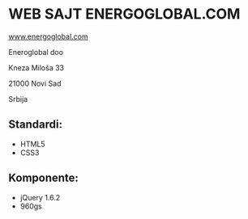 = WEB SAJT ENERGOGLOBAL.COM =



[http://www.energoglobal.com/ www.energoglobal.com] 



Eneroglobal doo

Kneza Miloša 33

21000 Novi Sad

Srbija



== Standardi: ==
* HTML5
* CSS3


== Komponente: ==
* jQuery 1.6.2
* 960gs


